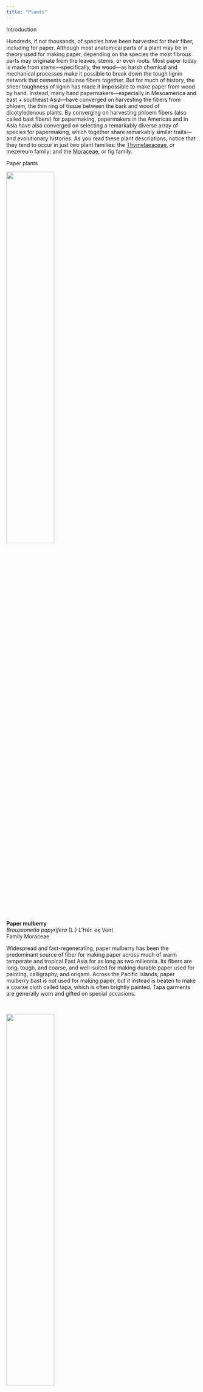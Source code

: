 ---
title: "Plants"
---

Introduction

Hundreds, if not thousands, of species have been harvested for their fiber, including for paper. Although most anatomical parts of a plant may be in theory used for making paper, depending on the species the most fibrous parts may originate from the leaves, stems, or even roots.  Most paper today is made from stems—specifically, the wood—as harsh chemical and mechanical processes make it possible to break down the tough lignin network that cements cellulose fibers together.  But for much of history, the sheer toughness of lignin has made it impossible to make paper from wood by hand.  Instead, many hand papermakers—especially in Mesoamerica and east + southeast Asia—have converged on harvesting the fibers from phloem, the thin ring of tissue between the bark and wood of dicotyledenous plants.  By converging on harvesting phloem fibers (also called bast fibers) for papermaking, papermakers in the Americas and in Asia have also converged on selecting a remarkably diverse array of species for papermaking, which together share remarkably similar traits—and evolutionary histories.  As you read these plant descriptions, notice that they tend to occur in just two plant families: the [Thymelaeaceae](https://en.wikipedia.org/wiki/Thymelaeaceae/), or mezereum family; and the [Moraceae](https://en.wikipedia.org/wiki/Moraceae), or fig family.


Paper plants

<div class="row">
  <div class="column">
  <img src="images/Broussonetia_papyrifera.JPG" style="width:50%; margin-right: 10px" align="left">
  </div>
  <div class="column">
**Paper mulberry**    
*Broussonetia papyrifera* (L.) L'Hér. ex Vent  
Family Moraceae

Widespread and fast-regenerating, paper mulberry has been the predominant source of fiber for making paper across much of warm temperate and tropical East Asia for as long as two millennia.  Its fibers are long, tough, and coarse, and well-suited for making durable paper used for painting, calligraphy, and origami.  Across the Pacific Islands, paper mulberry bast is not used for making paper, but it instead is beaten to make a coarse cloth called tapa, which is often brightly painted.  Tapa garments are generally worn and gifted on special occasions.
  </div>
</div>

<br>

<div class="row">
  <div class="column">
  <img src="images/Daphne_bholua.JPG" style="width:50%; margin-right: 10px" align="left">
  </div>
  <div class="column">
**Kalo lokta**  
*Daphne bholua* Buch.-Ham. ex D.Don  
Family Thymelaeaceae

Kalo lokta is the main source of bast fiber used for making paper (also called lokta) in Nepal and Bhutan.  Like other members of the Thymelaeaceae, the lokta bush has long bast fibers and insecticidal sap, which confer remarkable durability to lokta paper: some documents printed on lokta date from the first millennium CE.  Lokta paper is still used today for official documents in Nepal’s government, and to make souvenir prints and paintings for sale to tourists in Kathmandu.
  </div>
</div>

<br>

<div class="row">
  <div class="column">
  <img src="images/Daphne_papyracea.JPG" style="width:50%; margin-right: 10px" align="left">
  </div>
  <div class="column">
**Seto lokta**  
*Daphne papyracea* Wall. ex G.Don  
Family Thymelaeaceae

Seto lokta is one of three main species in the family Thymelaeaceae used to make paper by hand in Nepal and Bhutan.  It grows in shaded forests across Kashmir, the Himalaya, and southern China at elevations between 1500 and 2100 meters above sea level.
  </div>
</div>

<br>

<div class="row">
  <div class="column">
  <img src="images/Edgeworthia_gardneri.JPG" style="width:50%; margin-right: 10px" align="left">
  </div>
  <div class="column">
**Argeli**  
*Edgeworthia gardneri* Meisn.  
Family Thymelaeaceae

Argeli is a tall (up to 4 m) spreading bush native to the moist, mid-elevation (2400-3500 m a.s.l.) foothills of Sikkim, Bhutan, eastern Nepal, and southern China. Like its relative mitsumata (*Edgeworthia tomentosa*), argeli fibers are relatively short and very soft, and paper made from both species are prized in Japan for their delicate, gossamer-like qualities.  However, Nepalis consider argeli paper inferior, since argeli fibers are shorter and weaker than lokta fibers.  Despite this, due to overharvesting of lokta bushes, argeli fibers are becoming more frequently used in Nepalese hand papermaking industries today.
  </div>
</div>

<br>

<div class="row">
  <div class="column">
  <img src="images/Morus_alba.JPG" style="width:50%; margin-right: 10px" align="left">
  </div>
  <div class="column">
**White mulberry**    
*Morus alba* L.  
Family Moraceae  

White mulberry has been cultivated in China for over four millennia.  Its chief use is as a food source for raising silkworms, which voraciously eat its glossy, lobed leaves.  But people have long consumed white mulberry too: its sweet fruits may be made into wine, and its leaves can be steeped to make tea.  Leaf and root extracts have been used medicinally, and metabolites in their tissues have antimicrobial and antihyperglycemic properties.  Although its inner bark fibers have been [used to make paper money in Ming dynasty China](files/Cartwright et al. 2014.pdf), it is rarely used in hand papermaking today.  Those that wish to revive this tradition in the eastern USA can easily do so, as white mulberry has become a ubiquitous and troublesome invasive species there.
  </div>
</div>

<br>

<div class="row">
  <div class="column">
  <img src="images/Rhamnoneuron_balansae_flowers.jpg" style="width:50%; margin-right: 10px" align="left">
  </div>
  <div class="column">
**Dó**    
*Rhamnoneuron balansae* (Drake) Gilg  
Family Thymelaeaceae  

For over eight centuries, artisans in northern Vietnam relied on fibers harvested from the bast of dó, a small (2 - 4 m tall) tree native to the hilly Hong River watershed to make their paper. Historically, dó was used for calligraphy, packaging fireworks, and ornate Đông Hồ paintings.  However, mechanization of papermaking from timber pulp in Hòa Bính Province has driven this once-flourishing tradition almost to extinction.  Today, dó paper is made in only two villages on the outskirts of Hanoi, and its expense precludes many of its former uses.  Despite its uncertain future, dó paper has achieved a cult following among origami artists around the world, who prize its soft yet exceptionally strong fibers for folding complex designs.
  </div>
</div>

<br>

<div class="row">
  <div class="column">
  <img src="images/Wikstroemia_indica.JPG" style="width:50%; margin-right: 10px" align="left">
  </div>
  <div class="column">
**Dó liệt**    
*Wikstroemia indica* (L.) C.A.Mey.  
Family Thymelaeaceae  

Those familiar with traditional Chinese medicine might recognize dó liệt, which is extensively used to treat a variety of ailments, including fevers, coughs, and intestinal worms.  But in Quỳnh Lưu, Vietnam, harvesters strip bark from dó liệt bushes to sell to just three families of artisans who live in Nghi Phong, just outside the city of Vinh.  These artisans then cook and beat the dó liệt bark to make a thin, translucent paper.  This paper is then sold to fishermen in Vinh, who use it as a packaging material to keep fish fresh and intact.
  </div>
</div>